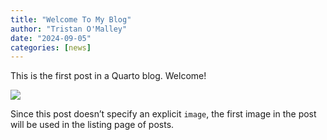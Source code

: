```yaml
---
title: "Welcome To My Blog"
author: "Tristan O'Malley"
date: "2024-09-05"
categories: [news]
---
```


This is the first post in a Quarto blog. Welcome!

![](thumbnail.jpg)

Since this post doesn't specify an explicit `image`, the first image in the post will be used in the listing page of posts.
